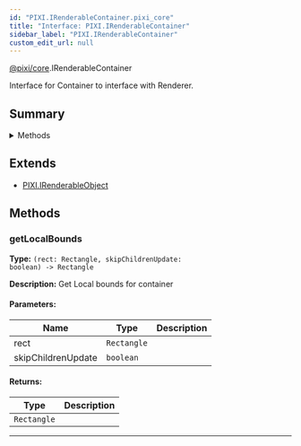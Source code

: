 ```yaml
---
id: "PIXI.IRenderableContainer.pixi_core"
title: "Interface: PIXI.IRenderableContainer"
sidebar_label: "PIXI.IRenderableContainer"
custom_edit_url: null
---
```



<div class="package-name">

[@pixi/core](../modules/pixi_core).IRenderableContainer

</div>


Interface for Container to interface with Renderer.



        

## Summary


<details><summary>Methods</summary>
<p>

| Name           | Params                                                               | Description                    |
| -------------- | -------------------------------------------------------------------- | ------------------------------ |
| getLocalBounds | <code>(rect&#58; Rectangle, skipChildrenUpdate&#58; boolean) </code> | Get Local bounds for container |

</p>
</details>
    

## Extends
- [PIXI.IRenderableObject](../interfaces/PIXI.IRenderableObject.pixi_core)



## Methods
<article>

### getLocalBounds 
**Type:** <code>(rect&#58; Rectangle, skipChildrenUpdate&#58; boolean) -&#62; Rectangle</code>

**Description:** Get Local bounds for container

#### Parameters:
| Name               | Type                   | Description |
| ------------------ | ---------------------- | ----------- |
| rect               | <code>Rectangle</code> |             |
| skipChildrenUpdate | <code>boolean</code>   |             |
#### Returns:
| Type                   | Description |
| ---------------------- | ----------- |
| <code>Rectangle</code> |             |
</article>


---------------------------------------

  
